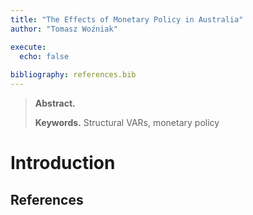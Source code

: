 ```yaml
---
title: "The Effects of Monetary Policy in Australia"
author: "Tomasz Woźniak"

execute:
  echo: false
  
bibliography: references.bib
---
```


> **Abstract.** 
>
> **Keywords.** Structural VARs, monetary policy

# Introduction




## References {.unnumbered}